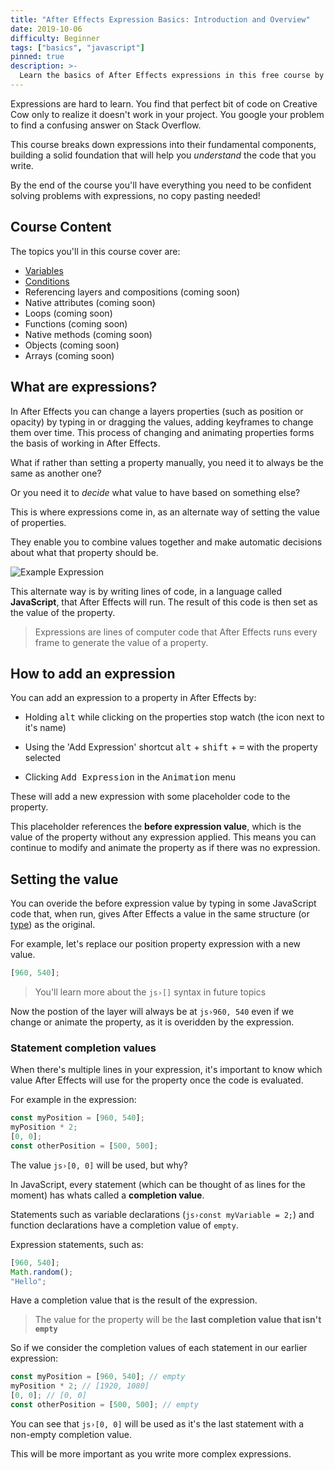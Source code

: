 ```yaml
---
title: "After Effects Expression Basics: Introduction and Overview"
date: 2019-10-06
difficulty: Beginner
tags: ["basics", "javascript"]
pinned: true
description: >-
  Learn the basics of After Effects expressions in this free course by Motion Developer. You'll learn everything from the basics of variables and conditions to more advanced topics like functions and objects.
---
```



Expressions are hard to learn. You find that perfect bit of code on Creative Cow only to realize it doesn't work in your project. You google your problem to find a confusing answer on Stack Overflow.

This course breaks down expressions into their fundamental components, building a solid foundation that will help you *understand* the code that you write.

By the end of the course you'll have everything you need to be confident solving problems with expressions, no copy pasting needed!

## Course Content

The topics you'll in this course cover are:

- [Variables](../basics-variables)
- [Conditions](../basics-conditions)
- Referencing layers and compositions (coming soon)
- Native attributes (coming soon)
- Loops (coming soon)
- Functions (coming soon)
- Native methods (coming soon)
- Objects (coming soon)
- Arrays (coming soon)

## What are expressions?

In After Effects you can change a layers properties (such as position or opacity) by typing in or dragging the values, adding keyframes to change them over time. This process of changing and animating properties forms the basis of working in After Effects.

What if rather than setting a property manually, you need it to always be the same as another one?

Or you need it to *decide* what value to have based on something else?

This is where expressions come in, as an alternate way of setting the value of properties.

They enable you to combine values together and make automatic decisions about what that property should be.

![Example Expression](example-expression.png)

This alternate way is by writing lines of code, in a language called **JavaScript**, that After Effects will run. The result of this code is then set as the value of the property.

> Expressions are lines of computer code that After Effects runs every frame to generate the value of a property.

## How to add an expression

You can add an expression to a property in After Effects by:

- Holding <kbd>alt</kbd> while clicking on the properties stop watch (the icon next to it's name)

- Using the 'Add Expression' shortcut <kbd>alt</kbd> + <kbd>shift</kbd> + <kbd>=</kbd> with the property selected

- Clicking <kbd>Add Expression</kbd> in the <kbd>Animation</kbd> menu

These will add a new expression with some placeholder code to the property.

This placeholder references the **before expression value**, which is the value of the property without any expression applied. This means you can continue to modify and animate the property as if there was no expression.

<LocalVideo videoName="TestExpression" title="Adding the default expression to a property"/>

## Setting the value

You can overide the before expression value by typing in some JavaScript code that, when run, gives After Effects a value in the same structure (or [type](/basics-variables#data-types)) as the original.

For example, let's replace our position property expression with a new value.

```js
[960, 540];
```

> You'll learn more about the `js›[]` syntax in future topics

Now the postion of the layer will always be at `js›960, 540` even if we change or animate the property, as it is overidden by the expression.

### Statement completion values

When there's multiple lines in your expression, it's important to know which value After Effects will use for the property once the code is evaluated.

For example in the expression:

```js
const myPosition = [960, 540];
myPosition * 2;
[0, 0];
const otherPosition = [500, 500];
```

The value `js›[0, 0]` will be used, but why?

In JavaScript, every statement (which can be thought of as lines for the moment) has whats called a **completion value**.

Statements such as variable declarations (`js›const myVariable = 2;`) and function declarations have a completion value of `empty`. 

Expression statements, such as:

```js
[960, 540];
Math.random();
"Hello";
```

Have a completion value that is the result of the expression.

> The value for the property will be the **last completion value that isn't `empty`**

So if we consider the completion values of each statement in our earlier expression:

```js
const myPosition = [960, 540]; // empty
myPosition * 2; // [1920, 1080]
[0, 0]; // [0, 0]
const otherPosition = [500, 500]; // empty
```

You can see that `js›[0, 0]` will be used as it's the last statement with a non-empty completion value.

This will be more important as you write more complex expressions.
